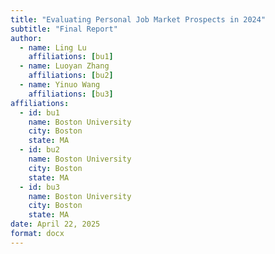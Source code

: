 ```yaml
---
title: "Evaluating Personal Job Market Prospects in 2024"
subtitle: "Final Report"
author:
  - name: Ling Lu
    affiliations: [bu1]
  - name: Luoyan Zhang
    affiliations: [bu2]
  - name: Yinuo Wang
    affiliations: [bu3]
affiliations:
  - id: bu1
    name: Boston University
    city: Boston
    state: MA
  - id: bu2
    name: Boston University
    city: Boston
    state: MA
  - id: bu3
    name: Boston University
    city: Boston
    state: MA
date: April 22, 2025
format: docx
---
```


```{include: index.qmd}
```
```{include: introduction.qmd}
```
```{include: data_analysis.ipynb}
```
```{include: skill_gap_analysis.ipynb}
```
```{include: multiple_regression.ipynb}
```
```{include: kmeans_clustering.ipynb}
```
```{include: Text_Analysis.ipynb}
```
